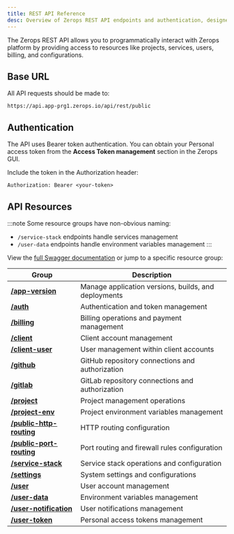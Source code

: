 ```yaml
---
title: REST API Reference
desc: Overview of Zerops REST API endpoints and authentication, designed to help you integrate with Zerops programmatically
---
```


The Zerops REST API allows you to programmatically interact with Zerops platform by providing access to resources like projects, services, users, billing, and configurations.

## Base URL

All API requests should be made to:
```
https://api.app-prg1.zerops.io/api/rest/public
```

## Authentication

The API uses Bearer token authentication. You can obtain your Personal access token from the **Access Token management** section in the Zerops GUI.

Include the token in the Authorization header:
```
Authorization: Bearer <your-token>
```

## API Resources

:::note
Some resource groups have non-obvious naming:
- `/service-stack` endpoints handle services management
- `/user-data` endpoints handle environment variables management
:::

View the [full Swagger documentation](https://api.app-prg1.zerops.io/api/rest/public/swagger) or jump to a specific resource group:

<table className="w-full">
  <thead className="rounded-lg">
    <tr>
      <th className="w-auto"><strong>Group</strong></th>
      <th className="w-full"><strong>Description</strong></th>
    </tr>
  </thead>
  <tbody>
    <tr>
      <td className="w-fit whitespace-nowrap"><strong><a href="https://api.app-prg1.zerops.io/api/rest/public/swagger/#/PublicAppVersion">/app-version</a></strong></td>
      <td className="w-fit">Manage application versions, builds, and deployments</td>
    </tr>
    <tr>
      <td className="w-fit whitespace-nowrap"><strong><a href="https://api.app-prg1.zerops.io/api/rest/public/swagger/#/PublicAuth">/auth</a></strong></td>
      <td className="w-fit">Authentication and token management</td>
    </tr>
    <tr>
      <td className="w-fit whitespace-nowrap"><strong><a href="https://api.app-prg1.zerops.io/api/rest/public/swagger/#/PublicBilling">/billing</a></strong></td>
      <td className="w-fit">Billing operations and payment management</td>
    </tr>
    <tr>
      <td className="w-fit whitespace-nowrap"><strong><a href="https://api.app-prg1.zerops.io/api/rest/public/swagger/#/PublicClient">/client</a></strong></td>
      <td className="w-fit">Client account management</td>
    </tr>
    <tr>
      <td className="w-fit whitespace-nowrap"><strong><a href="https://api.app-prg1.zerops.io/api/rest/public/swagger/#/PublicClientUser">/client-user</a></strong></td>
      <td className="w-fit">User management within client accounts</td>
    </tr>
    <tr>
      <td className="w-fit whitespace-nowrap"><strong><a href="https://api.app-prg1.zerops.io/api/rest/public/swagger/#/PublicGithub">/github</a></strong></td>
      <td className="w-fit">GitHub repository connections and authorization</td>
    </tr>
    <tr>
      <td className="w-fit whitespace-nowrap"><strong><a href="https://api.app-prg1.zerops.io/api/rest/public/swagger/#/PublicGitlab">/gitlab</a></strong></td>
      <td className="w-fit">GitLab repository connections and authorization</td>
    </tr>
    <tr>
      <td className="w-fit whitespace-nowrap"><strong><a href="https://api.app-prg1.zerops.io/api/rest/public/swagger/#/PublicProject">/project</a></strong></td>
      <td className="w-fit">Project management operations</td>
    </tr>
    <tr>
      <td className="w-fit whitespace-nowrap"><strong><a href="https://api.app-prg1.zerops.io/api/rest/public/swagger/#/PublicProjectEnv">/project-env</a></strong></td>
      <td className="w-fit">Project environment variables management</td>
    </tr>
    <tr>
      <td className="w-fit whitespace-nowrap"><strong><a href="https://api.app-prg1.zerops.io/api/rest/public/swagger/#/PublicPublicHttpRouting">/public-http-routing</a></strong></td>
      <td className="w-fit">HTTP routing configuration</td>
    </tr>
    <tr>
      <td className="w-fit whitespace-nowrap"><strong><a href="https://api.app-prg1.zerops.io/api/rest/public/swagger/#/PublicPublicPortRouting">/public-port-routing</a></strong></td>
      <td className="w-fit">Port routing and firewall rules configuration</td>
    </tr>
    <tr>
      <td className="w-fit whitespace-nowrap"><strong><a href="https://api.app-prg1.zerops.io/api/rest/public/swagger/#/PublicServiceStack">/service-stack</a></strong></td>
      <td className="w-fit">Service stack operations and configuration</td>
    </tr>
    <tr>
      <td className="w-fit"><strong><a href="https://api.app-prg1.zerops.io/api/rest/public/swagger/#/PublicSettings">/settings</a></strong></td>
      <td className="w-fit">System settings and configurations</td>
    </tr>
    <tr>
      <td className="w-fit whitespace-nowrap"><strong><a href="https://api.app-prg1.zerops.io/api/rest/public/swagger/#/PublicUser">/user</a></strong></td>
      <td className="w-fit">User account management</td>
    </tr>
    <tr>
      <td className="w-fit whitespace-nowrap"><strong><a href="https://api.app-prg1.zerops.io/api/rest/public/swagger/#/PublicUserData">/user-data</a></strong></td>
      <td className="w-fit">Environment variables management</td>
    </tr>
    <tr>
      <td className="w-fit whitespace-nowrap"><strong><a href="https://api.app-prg1.zerops.io/api/rest/public/swagger/#/PublicUserNotification">/user-notification</a></strong></td>
      <td className="w-fit">User notifications management</td>
    </tr>
    <tr>
      <td className="w-fit whitespace-nowrap"><strong><a href="https://api.app-prg1.zerops.io/api/rest/public/swagger/#/PublicUserToken">/user-token</a></strong></td>
      <td className="w-fit">Personal access tokens management</td>
    </tr>
  </tbody>
</table>